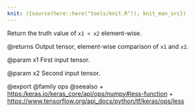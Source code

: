 ```yaml
---
knit: ({source(here::here("tools/knit.R")); knit_man_src})
---
```

Return the truth value of `x1 < x2` element-wise.

@returns
    Output tensor, element-wise comparison of `x1` and `x2`.

@param x1
First input tensor.

@param x2
Second input tensor.

@export
@family ops
@seealso
+ <https:/keras.io/keras_core/api/ops/numpy#less-function>
+ <https://www.tensorflow.org/api_docs/python/tf/keras/ops/less>
